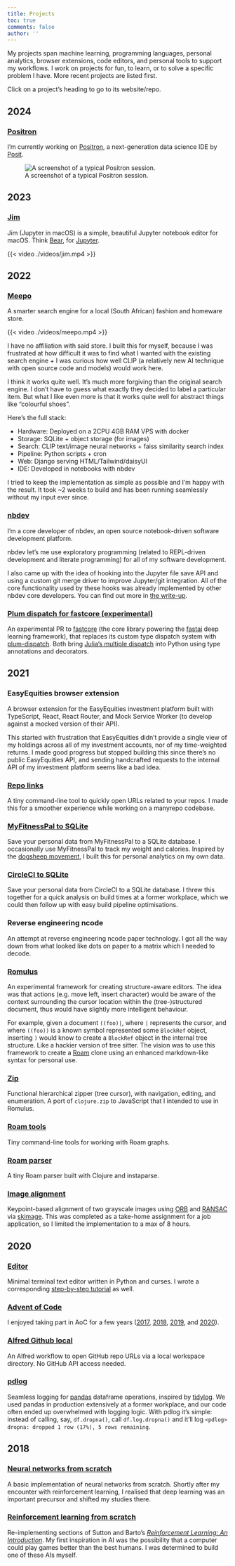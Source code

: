 ```yaml
---
title: Projects
toc: true
comments: false
author: ''
---
```


My projects span machine learning, programming languages, personal analytics, browser extensions, code editors, and personal tools to support my workflows.
I work on projects for fun, to learn, or to solve a specific problem I have.
More recent projects are listed first.

Click on a project's heading to go to its website/repo.

## 2024

### [Positron](https://positron.posit.co/)

I'm currently working on [Positron](https://positron.posit.co/), a next-generation data science IDE by [Posit](https://posit.co/).

![A screenshot of a typical Positron session.](https://positron.posit.co/images/astropy.png)

## 2023

### [Jim](https://github.com/seeM/Jim)

Jim (Jupyter in macOS) is a simple, beautiful Jupyter notebook editor for macOS. Think [Bear](https://bear.app/), for [Jupyter](https://jupyter.org/).

{{< video ./videos/jim.mp4 >}}

## 2022

### [Meepo](https://meepo.shop)

A smarter search engine for a local (South African) fashion and homeware store.

{{< video ./videos/meepo.mp4 >}}

I have no affiliation with said store. I built this for myself, because I was frustrated at how difficult it was to find what I wanted with the existing search engine + I was curious how well CLIP (a relatively new AI technique with open source code and models) would work here.

I think it works quite well. It's much more forgiving than the original search engine. I don't have to guess what exactly they decided to label a particular item. But what I like even more is that it works quite well for abstract things like "colourful shoes".

Here's the full stack:

- Hardware: Deployed on a 2CPU 4GB RAM VPS with docker
- Storage: SQLite + object storage (for images)
- Search: CLIP text/image neural networks + faiss similarity search index
- Pipeline: Python scripts + cron
- Web: Django serving HTML/Tailwind/daisyUI
- IDE: Developed in notebooks with nbdev

I tried to keep the implementation as simple as possible and I'm happy with the result. It took ~2 weeks to build and has been running seamlessly without my input ever since.

### [nbdev](https://nbdev.fast.ai)

I'm a core developer of nbdev, an open source notebook-driven software development platform.

nbdev let's me use exploratory programming (related to REPL-driven development and literate programming) for all of my software development.

I also came up with the idea of hooking into the Jupyter file save API and using a custom git merge driver to improve Jupyter/git integration. All of the core functionality used by these hooks was already implemented by other nbdev core developers. You can find out more in [the write-up](https://www.fast.ai/posts/2022-08-25-jupyter-git.html).

### [Plum dispatch for fastcore (experimental)](https://github.com/fastai/fastcore/pull/415)

An experimental PR to [fastcore](https://github.com/fastai/fastcore) (the core library powering the [fastai](https://github.com/fastai/fastai) deep learning framework), that replaces its custom type dispatch system with [plum-dispatch](https://github.com/wesselb/plum).
Both bring [Julia's multiple dispatch](https://docs.julialang.org/en/v1/manual/methods/) into Python using type annotations and decorators.

## 2021

### EasyEquities browser extension

A browser extension for the EasyEquities investment platform built with TypeScript, React, React Router, and Mock Service Worker (to develop against a mocked version of their API).

This started with frustration that EasyEquities didn't provide a single view of my holdings across all of my investment accounts, nor of my time-weighted returns.
I made good progress but stopped building this since there's no public EasyEquities API, and sending handcrafted requests to the internal API of my investment platform seems like a bad idea.

### [Repo links](https://github.com/seeM/repo-links)

A tiny command-line tool to quickly open URLs related to your repos. I made this for a smoother experience while working on a manyrepo codebase.

### [MyFitnessPal to SQLite](https://github.com/seeM/myfitnesspal-to-sqlite)

Save your personal data from MyFitnessPal to a SQLite database.
I occasionally use MyFitnessPal to track my weight and calories.
Inspired by the [dogsheep movement](https://dogsheep.github.io/), I built this for personal analytics on my own data.

### [CircleCI to SQLite](https://github.com/seeM/circleci-to-sqlite)

Save your personal data from CircleCI to a SQLite database.
I threw this together for a quick analysis on build times at a former workplace, which we could then follow up with easy build pipeline optimisations.

### Reverse engineering ncode

An attempt at reverse engineering ncode paper technology.
I got all the way down from what looked like dots on paper to a matrix which I needed to decode.

### [Romulus](https://github.com/seeM/romulus)

An experimental framework for creating structure-aware editors.
The idea was that actions (e.g. move left, insert character) would be aware of the context surrounding the cursor location within the (tree-)structured document, thus would have slightly more intelligent behaviour.

For example, given a document `((foo)|`, where `|` represents the cursor, and where `((foo))` is a known symbol represented some `BlockRef` object, inserting `)` would know to create a `BlockRef` object in the internal tree structure.
Like a hackier version of tree sitter.
The vision was to use this framework to create a [Roam](https://roamresearch.com/) clone using an enhanced markdown-like syntax for personal use.

### [Zip](https://github.com/seeM/zip)

Functional hierarchical zipper (tree cursor), with navigation, editing, and enumeration.
A port of `clojure.zip` to JavaScript that I intended to use in Romulus.

### [Roam tools](https://github.com/seeM/roam-tools)

Tiny command-line tools for working with Roam graphs.

### [Roam parser](https://github.com/seeM/roam-parser)

A tiny Roam parser built with Clojure and instaparse.

### [Image alignment](https://github.com/seeM/image-align)

Keypoint-based alignment of two grayscale images using [ORB](https://en.wikipedia.org/wiki/Oriented_FAST_and_rotated_BRIEF) and [RANSAC](https://en.wikipedia.org/wiki/Random_sample_consensus) via [skimage](https://scikit-image.org/).
This was completed as a take-home assignment for a job application, so I limited the implementation to a max of 8 hours.

## 2020

### [Editor](https://github.com/seeM/editor)

Minimal terminal text editor written in Python and curses.
I wrote a corresponding [step-by-step tutorial](https://wasimlorgat.com/posts/editor/) as well.

### [Advent of Code](https://github.com/seeM/advent-of-code-2020)

I enjoyed taking part in AoC for a few years ([2017](https://github.com/seeM/advent-of-code-2017), [2018](https://github.com/seeM/advent-of-code-2018), [2019](https://github.com/seeM/advent-of-code-2019), and [2020](https://github.com/seeM/advent-of-code-2020)).

### [Alfred Github local](https://github.com/seeM/alfred-github-local)

An Alfred workflow to open GitHub repo URLs via a local workspace directory. No GitHub API access needed.

### [pdlog](https://github.com/DataProphet/pdlog)

Seamless logging for [pandas](https://pandas.pydata.org/) dataframe operations, inspired by [tidylog](https://github.com/elbersb/tidylog).
We used pandas in production extensively at a former workplace, and our code often ended up overwhelmed with logging logic.
With pdlog it's simple: instead of calling, say, `df.dropna()`, call `df.log.dropna()` and it'll log `<pdlog> dropna: dropped 1 row (17%), 5 rows remaining`.

## 2018

### [Neural networks from scratch](https://github.com/seeM/nnet)

A basic implementation of neural networks from scratch.
Shortly after my encounter with reinforcement learning, I realised that deep learning was an important precursor and shifted my studies there.

### [Reinforcement learning from scratch](https://github.com/seeM/reinforcement-learning)

Re-implementing sections of Sutton and Barto's [*Reinforcement Learning: An Introduction*](https://web.stanford.edu/class/psych209/Readings/SuttonBartoIPRLBook2ndEd.pdf).
My first inspiration in AI was the possibility that a computer could play games better than the best humans.
I was determined to build one of these AIs myself.
